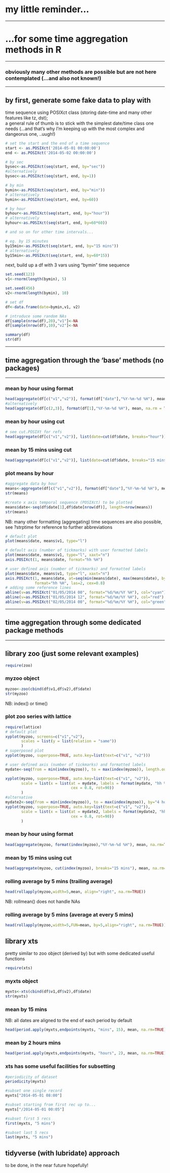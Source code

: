 # my little reminder...
***
# ...for some time aggregation methods in R
***

### obviously many other methods are possible but are not here contemplated (...and also not known!)

*****

## by first, generate some fake data to play with


time sequence using POSIXct class (storing date-time and many other features like tz, dst);   
a general rule of thumb is to stick with the simplest date/time class one needs (...and that's why I'm keeping up with the most complex and dangeorus one, ..uugh!) 

```r
# set the start and the end of a time sequence
start <- as.POSIXct('2014-05-01 00:00:00')
end <- as.POSIXct('2014-05-02 00:00:00')

# by sec
bysec<-as.POSIXct(seq(start, end, by="sec"))
#alternatively   
bysec<-as.POSIXct(seq(start, end, by=1))

# by min
bymin<-as.POSIXct(seq(start, end, by="min"))
# alternatively   
bymin<-as.POSIXct(seq(start, end, by=60))

# by hour
byhour<-as.POSIXct(seq(start, end, by="hour"))
# alternatively 
byhour<-as.POSIXct(seq(start, end, by=60*60))

# and so on for other time intervals...

# eg. by 15 minutes
by15min<-as.POSIXct(seq(start, end, by="15 mins"))
# alternatively   
by15min<-as.POSIXct(seq(start, end, by=60*15))
```

next, build up a df with 3 vars using "bymin" time sequence

```r
set.seed(123)
v1<-rnorm(length(bymin), 5)

set.seed(456)
v2<-rnorm(length(bymin), 10)

# set df
df<-data.frame(date=bymin,v1, v2)

# introduce some random NAs
df[sample(nrow(df),20),"v1"]<-NA
df[sample(nrow(df),10),"v2"]<-NA

summary(df)
str(df)
```
****
## time aggregation through the 'base' methods (no packages)
****

### mean by hour using format
```r
head(aggregate(df[c("v1","v2")], format(df["date"],"%Y-%m-%d %H"), mean, na.rm = TRUE))
#alternatively
head(aggregate(df[c(2,3)], format(df[1],"%Y-%m-%d %H"), mean, na.rm = TRUE))
```

### mean by hour using cut
```r
# see cut.POSIXt for refs
head(aggregate(df[c("v1","v2")], list(date=cut(df$date, breaks="hour")), mean, na.rm = TRUE))
```

### mean by 15 mins using cut
```r
head(aggregate(df[c("v1","v2")], list(date=cut(df$date, breaks="15 mins")), mean, na.rm = TRUE))
```

### plot means by hour
```r

#aggregate data by hour
means<-aggregate(df[c("v1","v2")], format(df["date"],"%Y-%m-%d %H"), mean, na.rm = TRUE)
str(means)

#create x axis temporal sequence (POSIXct) to be plotted
means$date<-seq(df$date[1],df$date[nrow(df)], length=nrow(means))
str(means)

```

NB: many other formatting (aggregating) time sequences are also possible, see ?strptime for reference to further abbreviations

```r
# default plot
plot(means$date, means$v1, type="l")
```

```r
# default axis (number of tickmarks) with user formatted labels
plot(means$date, means$v1, type="l", xaxt="n")
axis.POSIXct(1, means$date, format="hh %H")
```

```r
# user defined axis (number of tickmarks) and formatted labels 
plot(means$date, means$v1, type="l", xaxt="n")
axis.POSIXct(1, means$date, at=seq(min(means$date), max(means$date), by="hours"),
             format="hh %H", las=2, cex=0.8)
# adding some reference lines
abline(v=as.POSIXct("01/05/2014 00", format="%d/%m/%Y %H"), col="cyan")
abline(v=as.POSIXct("01/05/2014 12", format="%d/%m/%Y %H"), col="red")
abline(v=as.POSIXct("02/05/2014 00", format="%d/%m/%Y %H"), col="green")
```

****
## time aggregation through some dedicated package methods
****

## library zoo (just some relevant examples)

```r
require(zoo)
```

### myzoo object

```r
myzoo<-zoo(cbind(df$v1,df$v2),df$date)
str(myzoo)
```

NB: index() or time()

### plot zoo series with lattice

```r
require(lattice)
# default plot
xyplot(myzoo, screens=c("v1","v2"),
       scales = list(y = list(relation = "same"))
       )
# superposed plot
xyplot(myzoo, superpose=TRUE, auto.key=list(text=c("v1", "v2")))

# user defined axis (number of tickmarks) and formatted labels 
mydate<-seq(from = min(index(myzoo)), to = max(index(myzoo)), length.out = 6)

xyplot(myzoo, superpose=TRUE, auto.key=list(text=c("v1", "v2")),
       scale = list(x = list(at = mydate, labels = format(mydate, "hh %H"),
                             cex = 0.8, rot=90))
       )
#alternative
mydate2<-seq(from = min(index(myzoo)), to = max(index(myzoo)), by="4 hours")
xyplot(myzoo, superpose=TRUE, auto.key=list(text=c("v1", "v2")),
       scale = list(x = list(at = mydate2, labels = format(mydate2, "hh %H"),
                             cex = 0.8, rot=90))
       )
```

### mean by hour using format

```r
head(aggregate(myzoo, format(index(myzoo),"%Y-%m-%d %H"), mean, na.rm=TRUE))
```

### mean by 15 mins using cut

```r
head(aggregate(myzoo, cut(index(myzoo), breaks="15 mins"), mean, na.rm=TRUE))
```

### rolling average by 5 mins (trailing average)

```r
head(rollapply(myzoo,width=5,mean, align="right", na.rm=TRUE))
```

NB: rollmean() does not handle NAs

### rolling average by 5 mins (average at every 5 mins)

```r
head(rollapply(myzoo,width=5,FUN=mean, by=5,align="right", na.rm=TRUE))
```


## library xts

pretty similar to zoo object (derived by) but with some dedicated useful functions

```r
require(xts)
```

### myxts object

```r
myxts<-xts(cbind(df$v1,df$v2),df$date)
str(myxts)
```

### mean by 15 mins

NB: all dates are aligned to the end of each period by default

```r
head(period.apply(myxts,endpoints(myxts, "mins", 15), mean, na.rm=TRUE))
```

### mean by 2 hours mins

```r
head(period.apply(myxts,endpoints(myxts, "hours", 2), mean, na.rm=TRUE))
```
### xts has some useful facilities for subsetting

```r
#periodicity of dataset
periodicity(myxts)

#subset one single record
myxts["2014-05-01 08:00"]

#subset starting from first rec up to...
myxts["/2014-05-01 00:05"]

#subset first 5 recs
first(myxts, "5 mins")

#subset last 5 recs
last(myxts, "5 mins")

```


## tidyverse (with lubridate) approach

to be done, in the near future hopefully!

